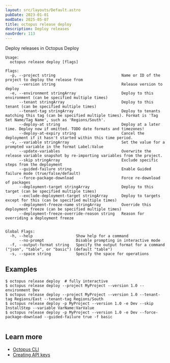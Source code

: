 ```yaml
---
layout: src/layouts/Default.astro
pubDate: 2023-01-01
modDate: 2025-05-07
title: octopus release deploy
description: Deploy releases
navOrder: 113
---
```


Deploy releases in Octopus Deploy

```
Usage:
  octopus release deploy [flags]

Flags:
  -p, --project string                             Name or ID of the project to deploy the release from
      --version string                             Release version to deploy
  -e, --environment stringArray                    Deploy to this environment (can be specified multiple times)
      --tenant stringArray                         Deploy to this tenant (can be specified multiple times)
      --tenant-tag stringArray                     Deploy to tenants matching this tag (can be specified multiple times). Format is 'Tag Set Name/Tag Name', such as 'Regions/South'.
      --deploy-at string                           Deploy at a later time. Deploy now if omitted. TODO date formats and timezones!
      --deploy-at-expiry string                    Cancel the deployment if it hasn't started within this time period.
  -v, --variable stringArray                       Set the value for a prompted variable in the format Label:Value
      --update-variables                           Overwrite the release variable snapshot by re-importing variables from the project.
      --skip stringArray                           Exclude specific steps from the deployment
      --guided-failure string                      Enable Guided failure mode (true/false/default)
      --force-package-download                     Force re-download of packages
      --deployment-target stringArray              Deploy to this target (can be specified multiple times)
      --exclude-deployment-target stringArray      Deploy to targets except for this (can be specified multiple times)
      --deployment-freeze-name stringArray         Override this deployment freeze (can be specified multiple times)
      --deployment-freeze-override-reason string   Reason for overriding a deployment freeze


Global Flags:
  -h, --help                   Show help for a command
      --no-prompt              Disable prompting in interactive mode
  -f, --output-format string   Specify the output format for a command ("json", "table", or "basic") (default "table")
  -s, --space string           Specify the space for operations

```

## Examples

<SamplesInstance />

```
$ octopus release deploy  # fully interactive
$ octopus release deploy --project MyProject --version 1.0 --environment Dev
$ octopus release deploy --project MyProject --version 1.0 --tenant-tag Regions/East --tenant-tag Regions/South
$ octopus release deploy -p MyProject --version 1.0 -e Dev --skip InstallStep --variable VarName:VarValue
$ octopus release deploy -p MyProject --version 1.0 -e Dev --force-package-download --guided-failure true -f basic


```

## Learn more

- [Octopus CLI](/docs/octopus-rest-api/cli)
- [Creating API keys](/docs/octopus-rest-api/how-to-create-an-api-key)